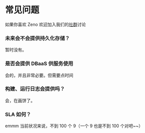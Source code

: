 
# 常见问题

<Callout emoji="❤️">
  如果你喜欢 Zeno 欢迎加入我们的<Link href="/docs/community"><a href="/docs/community">社群</a></Link>讨论
</Callout>

### 未来会不会提供持久化存储？

暂时没有。

### 是否会提供 DBaaS 供服务使用

会的，并且非常必要。但需要点时间

### 构建、运行日志会提供吗？

会，在画饼了。

### SLA 如何？

emmm 当前状况来说，不到 100 个 9（一个 9 也是不到 100 个对吧~~）